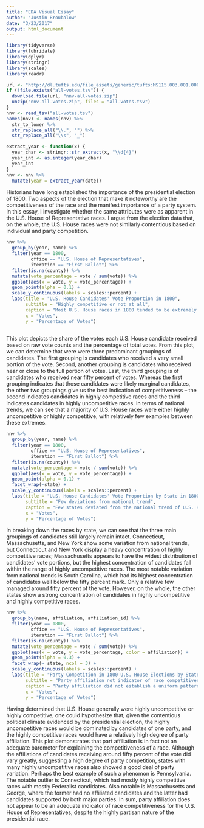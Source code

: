 ```yaml
---
title: "EDA Visual Essay"
author: "Justin Broubalow"
date: "3/23/2017"
output: html_document
---
```


```r
library(tidyverse)
library(lubridate)
library(dplyr)
library(stringr)
library(scales)
library(readr)

url <- "http://dl.tufts.edu/file_assets/generic/tufts:MS115.003.001.00001/0"
if (!file.exists("all-votes.tsv")) {
  download.file(url, "nnv-all-votes.zip")
  unzip("nnv-all-votes.zip", files = "all-votes.tsv")
}
nnv <- read_tsv("all-votes.tsv")
names(nnv) <- names(nnv) %>% 
  str_to_lower %>% 
  str_replace_all("\\.", "") %>% 
  str_replace_all("\\s", "_")

extract_year <- function(x) {
  year_char <- stringr::str_extract(x, "\\d{4}") 
  year_int <- as.integer(year_char)
  year_int
}
nnv <- nnv %>%  
  mutate(year = extract_year(date))
```

Historians have long established the importance of the presidential election of 1800. Two aspects of the election that make it noteworthy are the competitiveness of the race and the manifest importance of a party system. In this essay, I investigate whether the same attributes were as apparent in the U.S. House of Representative races. I argue from the election data that, on the whole, the U.S. House races were not similarly contentious based on individual and party competition. 

```r
nnv %>% 
  group_by(year, name) %>% 
  filter(year == 1800,
         office == "U.S. House of Representatives",
         iteration == "First Ballot") %>% 
  filter(is.na(county)) %>% 
  mutate(vote_percentage = vote / sum(vote)) %>% 
  ggplot(aes(x = vote, y = vote_percentage)) +
  geom_point(alpha = 0.1) +
  scale_y_continuous(labels = scales::percent) +
  labs(title = "U.S. House Candidates' Vote Proportion in 1800",
       subtitle = "Highly competitive or not at all",
       caption = "Most U.S. House races in 1800 tended to be extremely close or landslides.",
       x = "Votes",
       y = "Percentage of Votes")
  
```

This plot depicts the share of the votes each U.S. House candidate received based on raw vote counts and the percentage of total votes. From this plot, we can determine that were were three predominant groupings of candidates. The first grouping is candidates who received a very small portion of the vote. Second, another grouping is candidates who received near or close to the full portion of votes. Last, the third grouping is of candidates who received near fifty percent of votes. Whereas the first grouping indicates that those candidates were likely marginal candidates, the other two groupings give us the best indication of competitiveness -- the second indicates candidates in highly competitive races and the third indicates candidates in highly uncompetitive races. In terms of national trends, we can see that a majority of U.S. House races were either highly uncompetitive or highly competitive, with relatively few examples between these extremes. 

```r
nnv %>% 
  group_by(year, name) %>% 
  filter(year == 1800,
         office == "U.S. House of Representatives",
         iteration == "First Ballot") %>% 
  filter(is.na(county)) %>% 
  mutate(vote_percentage = vote / sum(vote)) %>% 
  ggplot(aes(x = vote, y = vote_percentage)) +
  geom_point(alpha = 0.1) +
  facet_wrap(~state) +
  scale_y_continuous(labels = scales::percent) +
  labs(title = "U.S. House Candidates' Vote Proportion by State in 1800",
       subtitle = "Few deviations from national trend",
       caption = "Few states deviated from the national trend of U.S. House races in 1800.",
       x = "Votes",
       y = "Percentage of Votes")

```

In breaking down the races by state, we can see that the three main groupings of candidates still largely remain intact. Connecticut, Massachusetts, and New York show some variation from national trends, but Connecticut and New York display a heavy concentration of highly competitive races; Massachusetts appears to have the widest distribution of candidates' vote portions, but the highest concentration of candidates fall within the range of highly uncompetitive races. The most notable variation from national trends is South Carolina, which had its highest concentration of candidates well below the fifty percent mark. Only a relative few managed around fifty percent of the vote. However, on the whole, the other states show a strong concentration of candidates in highly uncompetitive and highly competitive races.

```r
nnv %>% 
  group_by(name, affiliation, affiliation_id) %>% 
  filter(year == 1800,
         office == "U.S. House of Representatives",
         iteration == "First Ballot") %>% 
  filter(is.na(county)) %>% 
  mutate(vote_percentage = vote / sum(vote)) %>% 
  ggplot(aes(x = vote, y = vote_percentage, color = affiliation)) +
  geom_point(alpha = 0.3) +
  facet_wrap(~ state, ncol = 3) +
  scale_y_continuous(labels = scales::percent) +
  labs(title = "Party Competition in 1800 U.S. House Elections by State",
       subtitle = "Party affiliation not indicator of race competitiveness",
       caption = "Party affiliation did not establish a uniform pattern of race competitiveness.",
       x = "Votes",
       y = "Percentage of Votes")

```

Having determined that U.S. House generally were highly uncompetitive or highly competitive, one could hypothesize that, given the contentious political climate evidenced by the presidential election, the highly uncompetitive races would be dominated by candidates of one party, and the highly competitive races would have a relatively high degree of party affiliation. This plot demonstrates that part affiliation is in fact not an adequate barometer for explaining the competitiveness of a race. Although the affiliations of candidates receiving around fifty percent of the vote did vary greatly, suggesting a high degree of party competition, states with many highly uncompetitive races also showed a good deal of party variation. Perhaps the best example of such a phenomon is Pennsylvania. The notable outlier is Connecticut, which had mostly highly competitive races with mostly Federalist candidates. Also notable is Massachusetts and George, where the former had no affiliated candidates and the latter had candidates supported by both major parties. In sum, party affiliation does not appear to be an adequate indicator of race competitiveness for the U.S. House of Representatives, despite the highly partisan nature of the presidential race. 